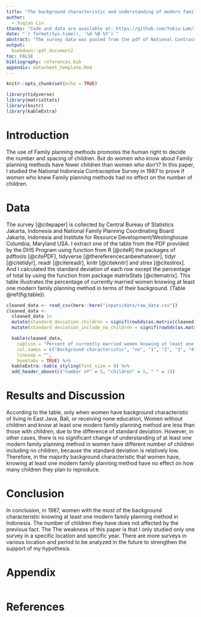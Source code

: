 ```yaml
---
title: "The background characteristic and understanding of modern family planning methods have no effect on their children number"
author: 
  - Yuqiao Lin
thanks: "Code and data are available at: https://github.com/Yukiu-Lam/Indonesia-Demographic-and-Health-Survey-1987"
date: "`r format(Sys.time(), '%d %B %Y')`"
abstract: "The survey data was puuled from the pdf of National Contraceptive Prevalence Survey 1987 to analyze effect on the number of children that Indonesian women have based on different background characteristic. The background characteristic and understanding of at least one modern family planning mathod does not affect their number of children. This paper purposes to reject the bias of women who understand modern family planning methods will lead to less children birth. The future analyse is required to increase the number of survey in various years and locations."
output:
  bookdown::pdf_document2
toc: FALSE
bibliography: references.bib
appendix: datasheet_template.Rmd
---
```


```r
knitr::opts_chunk$set(echo = TRUE)

library(tidyverse)
library(matrixStats)
library(knitr)
library(kableExtra)
```

# Introduction

The use of Family planning methods promotes the human right to decide the number and spacing of children. But do women who know about Family planning methods have fewer children than women who don't? In this paper, I studied the National Indonesia Contraceptive Survey in 1987 to prove if women who knew Family planning methods had no effect on the number of children.



# Data

The survey [@citepaper] is collected by Central Bureau of Statistics Jakarta, Indonesia and National Family Planning Coordinating Board Jakarta, Indonesia and Institute for Resource Development/Westinghouse Columbia, Maryland USA. I extract one of the table from the PDF provided by the DHS Program using function from R [@citeR] the packages of pdftools [@citePDF], tidyverse [@thereferencecanbewhatever], tidyr [@citetidyr], readr [@citereadr], knitr [@citeknitr] and strex [@citestrex]. And I calculated the standard deviation of each row except the percentage of total by using the function from package matrixStats [@citematrix]. This table illustrates the percentage of currently married women knowing at least one modern family planning method in terms of their background. (Table \@ref(fig:table)).

```r
cleaned_data <- read_csv(here::here("inputs/data/raw_data.csv"))
cleaned_data <-
  cleaned_data |>
  mutate(standard_deviation_children = signif(rowSds(as.matrix(cleaned_data[,c(3:8)])), digits = 3)) |>
  mutate(standard_deviation_include_no_children = signif(rowSds(as.matrix(cleaned_data[,c(2:8)])), digits = 3))

  kable(cleaned_data,
    caption = "Percent of currently married women knowing at least one modern family planning method, by number of Living children and background characteristics,NICPS, 1987",
    col.names = c("Background characteristic", "no", "1", "2", "3", "4", "5", "6+", "Total", "sd 1+ children", "sd"),
    linesep = "",
    booktabs = TRUE) %>%
  kableExtra::kable_styling(font_size = 8) %>%
  add_header_above(c("number of" = 5, "children" = 5, " " = 1))
```

# Results and Discussion

According to the table, only when women have background characteristic of living in East Java, Bali, or receiving none education, Women without children and know at least one modern family planning method are less than those with children, due to the difference of standard deviation. However, in other cases, there is no significant change of understanding of at least one modern family planning method in women have different number of children including no children, because the standard deviation is relatively low. Therefore, in the majority background characteristic that women have, knowing at least one modern family planning method have no effect on how many children they plan to reproduce.

# Conclusion

In conclusion, in 1987, women with the most of the background characteristic knowing at least one modern family planning method in Indonesia. The number of children they have does not affected by the previous fact. The The weakness of this paper is that I only studied only one survey in a specific location and specific year. There are more surveys in various location and period to be analyzed in the future to strengthen the support of my hypothesis.

\newpage

\appendix

# Appendix 
```r

```



\newpage


# References



